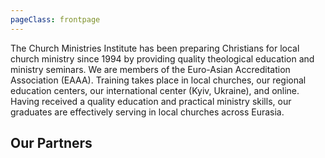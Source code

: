 ```yaml
---
pageClass: frontpage
---
```


The Church Ministries Institute has been preparing Christians for local church ministry since 1994 by providing quality theological education and ministry seminars. We are members of the Euro-Asian Accreditation Association (EAAA). Training takes place in local churches, our regional education centers, our international center (Kyiv, Ukraine), and online. Having received a quality education and practical ministry skills, our graduates are effectively serving in local churches across Eurasia.

<YouTubeVideoMDX ID="us_--1rT0nM" />

## Our Partners

<Partners locale="en" />
